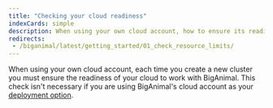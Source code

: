 ```yaml
---
title: "Checking your cloud readiness"
indexCards: simple
description: When using your own cloud account, how to ensure its readiness to work with BigAnimal 
redirects:
 - /biganimal/latest/getting_started/01_check_resource_limits/
---
```


When using your own cloud account, each time you create a new cluster you must ensure the readiness of your cloud to work with BigAnimal.  This check isn't necessary if you are using BigAnimal's cloud account as your [deployment option](/biganimal/release/overview/deployment_options).
